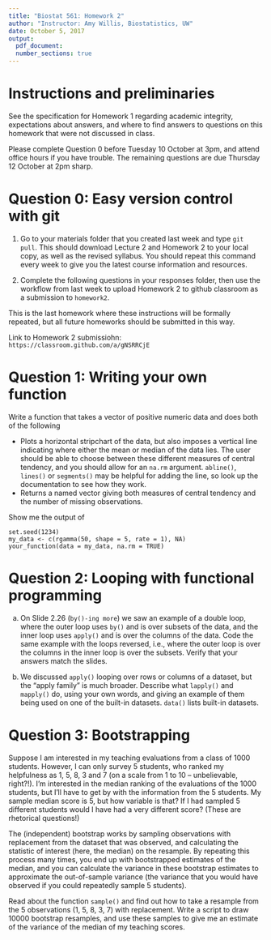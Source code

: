 ```yaml
---
title: "Biostat 561: Homework 2"
author: "Instructor: Amy Willis, Biostatistics, UW"
date: October 5, 2017
output:
  pdf_document:
  number_sections: true
---
```


# Instructions and preliminaries

See the specification for Homework 1 regarding academic integrity, expectations about answers, and where to find answers to questions on this homework that were not discussed in class.

Please complete Question 0 before Tuesday 10 October at 3pm, and attend office hours if you have trouble. The remaining questions are due Thursday 12 October at 2pm sharp.

# Question 0: Easy version control with git

1. Go to your materials folder that you created last week and type `git pull`. This should download Lecture 2 and Homework 2 to your local copy, as well as the revised syllabus. You should repeat this command every week to give you the latest course information and resources.

2. Complete the following questions in your responses folder, then use the workflow from last week to upload Homework 2 to github classroom as a submission to `homework2`.

This is the last homework where these instructions will be formally repeated, but all future homeworks should be submitted in this way.

Link to Homework 2 submissiohn: `https://classroom.github.com/a/gNSRRCjE`

# Question 1: Writing your own function

Write a function that takes a vector of positive numeric data and does both of the following

- Plots a horizontal stripchart of the data, but also imposes a vertical line indicating where either the mean or median of the data lies. The user should be able to choose between these different measures of central tendency, and you should allow for an `na.rm` argument. `abline()`, `lines()` or `segments()` may be helpful for adding the line, so look up the documentation to see how they work.
- Returns a named vector giving both measures of central tendency and the number of missing observations.

Show me the output of

```
set.seed(1234)
my_data <- c(rgamma(50, shape = 5, rate = 1), NA)
your_function(data = my_data, na.rm = TRUE)
```

# Question 2: Looping with functional programming

a) On Slide 2.26 (`by()-ing more`) we saw an example of a double loop, where the outer loop uses `by()` and is over subsets of the data, and the inner loop uses `apply()` and is over the columns of the data. Code the same example with the loops reversed, i.e., where the outer loop is over the columns in the inner loop is over the subsets. Verify that your answers match the slides.

b) We discussed `apply()` looping over rows or columns of a dataset, but the "apply family" is much broader. Describe what `lapply()` and `mapply()` do, using your own words, and giving an example of them being used on one of the built-in datasets. `data()` lists built-in datasets.

# Question 3: Bootstrapping

Suppose I am interested in my teaching evaluations from a class of 1000 students. However, I can only survey 5 students, who ranked my helpfulness as 1, 5, 8, 3 and 7 (on a scale from 1 to 10 -- unbelievable, right?!). I'm interested in the median ranking of the evaluations of the 1000 students, but I'll have to get by with the information from the 5 students. My sample median score is 5, but how variable is that? If I had sampled 5 different students would I have had a very different score? (These are rhetorical questions!)


The (independent) bootstrap works by sampling observations with replacement from the dataset that was observed, and calculating the statistic of interest (here, the median) on the resample. By repeating this process many times, you end up with bootstrapped estimates of the median, and you can calculate the variance in these bootstrap estimates to approximate the out-of-sample variance (the variance that you would have observed if you could repeatedly sample 5 students).

Read about the function `sample()` and find out how to take a resample from the 5 observations (1, 5, 8, 3, 7) with replacement. Write a script to draw 10000 bootstrap resamples, and use these samples to give me an estimate of the variance of the median of my teaching scores.

